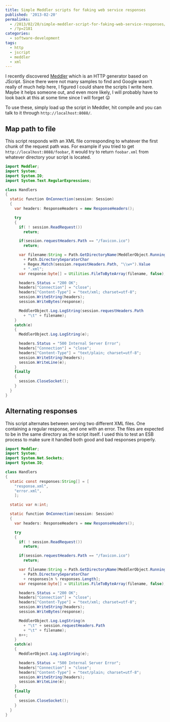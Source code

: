 ---
title: Simple Meddler scripts for faking web service responses
published: '2013-02-20'
permalinks:
  - /2013/02/20/simple-meddler-script-for-faking-web-service-responses/
  - /?p=2181
categories:
  - software-development
tags:
  - http
  - jscript
  - meddler
  - xml
---

I recently discovered [Meddler](http://webdbg.com/Meddler/) which is an HTTP generator based on JScript. Since there were not many samples to find and Google wasn't really of much help here, I figured I could share the scripts I write here. Maybe it helps someone out, and even more likely, I will probably have to look back at this at some time since I will forget 😛

To use these, simply load up the script in Meddler, hit compile and you can talk to it through `http://localhost:8088/`.

## Map path to file

This script responds with an XML file corresponding to whatever the first chunk of the request path was. For example if you tried to get `http://localhost:8088/foobar`, it would try to return `foobar.xml` from whatever directory your script is located.

```java
import Meddler;
import System;
import System.IO;
import System.Text.RegularExpressions;

class Handlers
{
  static function OnConnection(session: Session)
  {
    var headers: ResponseHeaders = new ResponseHeaders();

    try
    {
      if( ! session.ReadRequest())
        return;

      if(session.requestHeaders.Path == "/favicon.ico")
        return;

      var filename:String = Path.GetDirectoryName(MeddlerObject.RunningScript)
        + Path.DirectorySeparatorChar
        + Regex.Match(session.requestHeaders.Path, "\\w+").Value
        + ".xml";
      var response:byte[] = Utilities.FileToByteArray(filename, false);

      headers.Status = "200 OK";
      headers["Connection"] = "close";
      headers["Content-Type"] = "text/xml; charset=utf-8";
      session.WriteString(headers);
      session.WriteBytes(response);

      MeddlerObject.Log.LogString(session.requestHeaders.Path
        + "\t" + filename);
    }
    catch(e)
    {
      MeddlerObject.Log.LogString(e);

      headers.Status = "500 Internal Server Error";
      headers["Connection"] = "close";
      headers["Content-Type"] = "text/plain; charset=utf-8";
      session.WriteString(headers);
      session.WriteLine(e);
    }
    finally
    {
      session.CloseSocket();
    }
  }
}
```

## Alternating responses

This script alternates between serving two different XML files. One containing a regular response, and one with an error. The files are expected to be in the same directory as the script itself. I used this to test an ESB process to make sure it handled both good and bad responses properly.

```java
import Meddler;
import System;
import System.Net.Sockets;
import System.IO;

class Handlers
{
  static const responses:String[] = [
    "response.xml",
    "error.xml",
    ];

  static var n:int;

  static function OnConnection(session: Session)
  {
    var headers: ResponseHeaders = new ResponseHeaders();

    try
    {
      if( ! session.ReadRequest())
        return;

      if(session.requestHeaders.Path == "/favicon.ico")
        return;

      var filename:String = Path.GetDirectoryName(MeddlerObject.RunningScript)
        + Path.DirectorySeparatorChar
        + responses[n % responses.Length];
      var response:byte[] = Utilities.FileToByteArray(filename, false);

      headers.Status = "200 OK";
      headers["Connection"] = "close";
      headers["Content-Type"] = "text/xml; charset=utf-8";
      session.WriteString(headers);
      session.WriteBytes(response);

      MeddlerObject.Log.LogString(n
        + "\t" + session.requestHeaders.Path
        + "\t" + filename);
      n++;
    }
    catch(e)
    {
      MeddlerObject.Log.LogString(e);

      headers.Status = "500 Internal Server Error";
      headers["Connection"] = "close";
      headers["Content-Type"] = "text/plain; charset=utf-8";
      session.WriteString(headers);
      session.WriteLine(e);
    }
    finally
    {
      session.CloseSocket();
    }
  }
}
```
